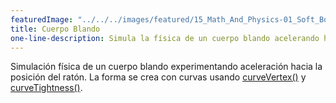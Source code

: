 ```yaml
---
featuredImage: "../../../images/featured/15_Math_And_Physics-01_Soft_Body-thumbnail.png"
title: Cuerpo Blando
one-line-description: Simula la física de un cuerpo blando acelerando hacia el ratón.
---
```


Simulación física de un cuerpo blando experimentando
aceleración hacia la posición del ratón. La forma se crea
con curvas usando
<a href="https://p5js.org/reference/#/p5/curveVertex">curveVertex()</a>
y
<a href="https://p5js.org/reference/#/p5/curveTightness">curveTightness()</a>.